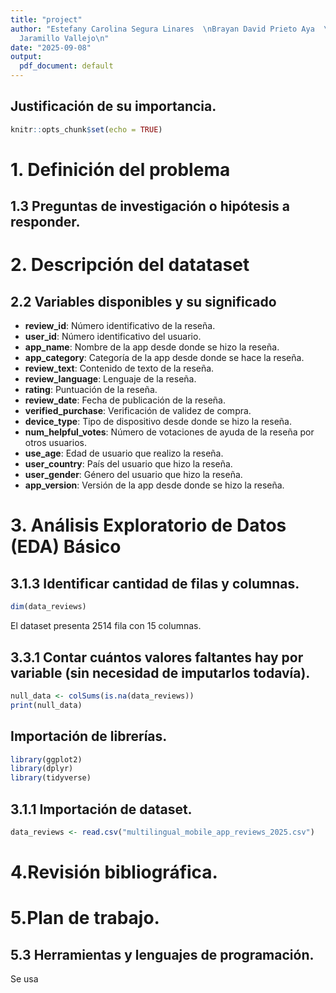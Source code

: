 ```yaml
---
title: "project"
author: "Estefany Carolina Segura Linares  \nBrayan David Prieto Aya  \nAlejandro
  Jaramillo Vallejo\n"
date: "2025-09-08"
output:
  pdf_document: default
---
```


## Justificación de su importancia.

```r
knitr::opts_chunk$set(echo = TRUE)
```

# 1. Definición del problema

## 1.3 Preguntas de investigación o hipótesis a responder.



# 2. Descripción del datataset 

## 2.2 Variables disponibles y su significado

- **review_id**: Número identificativo de la reseña.
- **user_id**: Número identificativo del usuario.
- **app_name**: Nombre de la app desde donde se hizo la reseña.
- **app_category**: Categoría de la app desde donde se hace la reseña.
- **review_text**: Contenido de texto de la reseña.
- **review_language**: Lenguaje de la reseña.
- **rating**: Puntuación de la reseña.
- **review_date**: Fecha de publicación de la reseña.
- **verified_purchase**: Verificación de validez de compra.
- **device_type**: Tipo de dispositivo desde donde se hizo la reseña.
- **num_helpful_votes**: Número de votaciones de ayuda de la reseña por otros usuarios.
- **use_age**: Edad de usuario que realizo la reseña.
- **user_country**: País del usuario que hizo la reseña.
- **user_gender**: Género del usuario que hizo la reseña.
- **app_version**: Versión de la app desde donde se hizo la reseña.



# 3. Análisis Exploratorio de Datos (EDA) Básico

## 3.1.3 Identificar cantidad de filas y columnas.

```r
dim(data_reviews)
```
El dataset presenta 2514 fila con 15 columnas.

## 3.3.1 Contar cuántos valores faltantes hay por variable (sin necesidad de imputarlos todavía).

```r
null_data <- colSums(is.na(data_reviews))
print(null_data)

```



## Importación de librerías.
```r
library(ggplot2)
library(dplyr)
library(tidyverse)
```

## 3.1.1 Importación de dataset.

```r
data_reviews <- read.csv("multilingual_mobile_app_reviews_2025.csv")
```


# 4.Revisión bibliográfica.


# 5.Plan de trabajo.

## 5.3 Herramientas y lenguajes de programación.

Se usa
